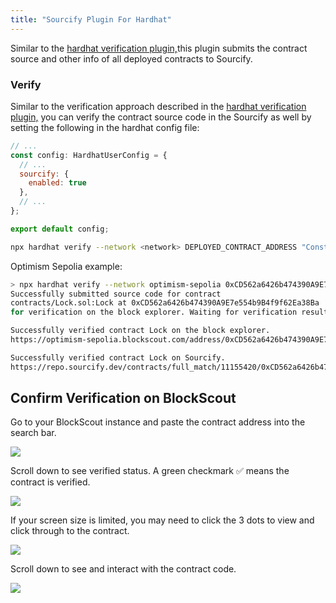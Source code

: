 ```yaml
---
title: "Sourcify Plugin For Hardhat"
---
```


Similar to the [hardhat verification plugin,](/devs/verification/hardhat-verification-plugin)this plugin submits the contract source and other info of all deployed contracts to Sourcify.

### Verify

Similar to the verification approach described in the [hardhat verification plugin,](/devs/verification/hardhat-verification-plugin) you can verify the contract source code in the Sourcify as well by setting the following in the hardhat config file:

```javascript
// ...
const config: HardhatUserConfig = {
  // ...
  sourcify: {
    enabled: true
  },
  // ...
};

export default config;
```

```sh
npx hardhat verify --network <network> DEPLOYED_CONTRACT_ADDRESS "Constructor argument 1"
```

Optimism Sepolia example:

```sh
> npx hardhat verify --network optimism-sepolia 0xCD562a6426b474390A9E7e554b9B4f9f62Ea38Ba 1234
Successfully submitted source code for contract
contracts/Lock.sol:Lock at 0xCD562a6426b474390A9E7e554b9B4f9f62Ea38Ba
for verification on the block explorer. Waiting for verification result...

Successfully verified contract Lock on the block explorer.
https://optimism-sepolia.blockscout.com/address/0xCD562a6426b474390A9E7e554b9B4f9f62Ea38Ba#code

Successfully verified contract Lock on Sourcify.
https://repo.sourcify.dev/contracts/full_match/11155420/0xCD562a6426b474390A9E7e554b9B4f9f62Ea38Ba/
```

## Confirm Verification on BlockScout

Go to your BlockScout instance and paste the contract address into the search bar.

<Frame caption="">
  <img src="/images/fc3fb8d9-image.jpeg" />
</Frame>

Scroll down to see verified status. A green checkmark ✅ means the contract is verified.

<Frame caption="">
  <img src="/images/d9dab800-image.jpeg" />
</Frame>

If your screen size is limited, you may need to click the 3 dots to view and click through to the contract.

<Frame caption="">
  <img src="/images/47a3a81c-image.jpeg" />
</Frame>

Scroll down to see and interact with the contract code.

<Frame caption="">
  <img src="/images/9ae7288e-image.jpeg" />
</Frame>


